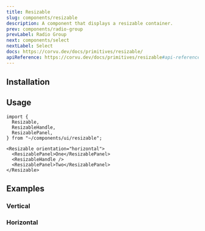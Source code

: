 ```yaml
---
title: Resizable
slug: components/resizable
description: A component that displays a resizable container.
prev: components/radio-group
prevLabel: Radio Group
next: components/select
nextLabel: Select
docs: https://corvu.dev/docs/primitives/resizable/
apiReference: https://corvu.dev/docs/primitives/resizable#api-reference
---
```



<PreviewTabs demoCode={ResizableDemoCode}>
    <ResizableDemo client:only="solid-js" /> 
</PreviewTabs>

## Installation

<InstallationTabs name="resizable" code={ResizableCode} />

## Usage

```tsx
import {
  Resizable,
  ResizableHandle,
  ResizablePanel,
} from "~/components/ui/resizable";
```

```tsx
<Resizable orientation="horizontal">
  <ResizablePanel>One</ResizablePanel>
  <ResizableHandle />
  <ResizablePanel>Two</ResizablePanel>
</Resizable>
```

## Examples

### Vertical

<PreviewTabs demoCode={ResizableVerticalCode} class="mt-4">
    <ResizableVerticalDemo client:only="solid-js" />
</PreviewTabs>

### Horizontal

<PreviewTabs demoCode={ResizableHorizontalCode} class="mt-4">
    <ResizableHorizontalDemo client:only="solid-js" />
</PreviewTabs>